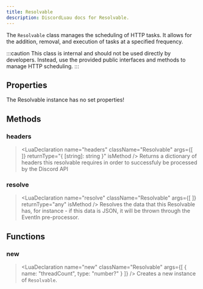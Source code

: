 ```yaml
---
title: Resolvable
description: DiscordLuau docs for Resolvable.
---
```

[//]: # (This file was automatically compiled through the Generator luau code under this repository)
[//]: # (if you want to edit the documentation of discord-luau, please write changes)
[//]: # (to the discord-luau repository itself, we extract the comments from discord-luau and translate)
[//]: # (them into markdown files that Nextra can interpret!)

[//]: # (----- DOCUMENT IMPORTS ----- )


[//]: # (----- DOCUMENT DESCRIPTION ----- )

The `Resolvable` class manages the scheduling of HTTP tasks. It allows for the addition, removal, and execution of tasks at a specified frequency.

:::caution
This class is internal and should not be used directly by developers. Instead, use the provided public interfaces and methods to manage HTTP scheduling.
:::

[//]: # (----- DOCUMENT PROPERTIES ----- )

## Properties

The Resolvable instance has no set properties!

[//]: # (----- DOCUMENT METHODS ----- )

## Methods

### headers

> <LuaDeclaration name="headers" className="Resolvable" args={[  ]} returnType="{ [string]: string }" isMethod />
Returns a dictionary of headers this resolvable requires in order to successfuly be processed by the Discord API
### resolve

> <LuaDeclaration name="resolve" className="Resolvable" args={[  ]} returnType="any" isMethod />
Resolves the data that this Resolvable has, for instance - if this data is JSON, it will be thrown through the EventIn pre-processor.

[//]: # (----- DOCUMENT FUNCTIONS ----- )

## Functions

### new

> <LuaDeclaration name="new" className="Resolvable" args={[ { name: "threadCount", type: "number?" } ]} />
Creates a new instance of `Resolvable`.

